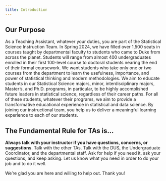 ```yaml
---
title: Introduction
---
```


## Our Purpose {.unnumbered}

As a Teaching Assistant, whatever your duties, you are part of the Statistical Science Instruction Team.
In Spring 2024, we have filled over 1,500 seats in courses taught by departmental faculty to students who came to Duke from across the planet.
Students will range from almost 400 undergraduates enrolled in their first 100-level course to doctoral students nearing the end of their formal coursework.
We want students who take only one or two courses from the department to learn the usefulness, importance, and power of statistical thinking and modern methodologies.
We aim to educate students in our Statistical Science majors, minor, interdisciplinary majors, Master's, and Ph.D. programs, in particular, to be highly accomplished future leaders in statistical science, regardless of their career paths.
For all of these students, whatever their programs, we aim to provide a transformative educational experience in statistical and data science.
By joining our instructional team, you help us to deliver a meaningful learning experience to each of our students.

## The Fundamental Rule for TAs is... {.unnumbered}

**Always talk with your instructor if you have questions, concerns, or suggestions**.
Talk with the other TAs.
Talk with the DUS, the Undergraduate Coordinator, and the departmental staff.
Ask for help if you need it, ask your questions, and keep asking.
Let us know what you need in order to do your job and to do it well.

We're glad you are here and willing to help out.
Thank you!
